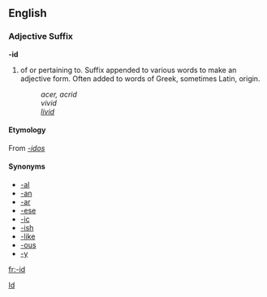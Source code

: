 ==English==
===Adjective Suffix===
'''-id'''

# of or pertaining to.  Suffix appended to various words to make an adjective form.  Often added to words of Greek, sometimes Latin, origin.
#: ''acer, acrid''
#: ''vivid''
#: ''[[livid]]''

====Etymology====
From {{Gr.}} ''[[-idos]]''

====Synonyms====

*[[-al]]
*[[-an]]
*[[-ar]]
*[[-ese]]
*[[-ic]]
*[[-ish]]
*[[-like]]
*[[-ous]]
*[[-y]]

[[Category:English suffixes|Id]]

[[fr:-id]]
